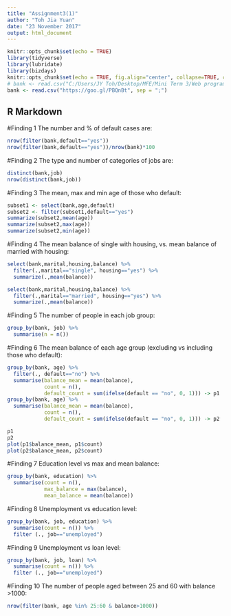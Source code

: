 ---
title: "Assignment3(1)"
author: "Toh Jia Yuan"
date: "23 November 2017"
output: html_document
---

```{r setup, include=FALSE}
knitr::opts_chunk$set(echo = TRUE)
library(tidyverse)
library(lubridate)
library(bizdays)
knitr::opts_chunk$set(echo = TRUE, fig.align="center", collapse=TRUE, cache=T)
# bank <- read.csv("C:/Users/JY Toh/Desktop/MFE/Mini Term 3/Web programming/bank.csv", sep=";")
bank <- read.csv("https://goo.gl/PBQnBt", sep = ";")
```

## R Markdown

#Finding 1
The number and % of default cases are: 

```{r finding1, echo=TRUE}
nrow(filter(bank,default=="yes")) 
nrow(filter(bank,default=="yes"))/nrow(bank)*100
```

#Finding 2
The type and number of categories of jobs are: 

```{r finding2, echo=TRUE}
distinct(bank,job)
nrow(distinct(bank,job))
```

#Finding 3
The mean, max and min age of those who default:

```{r finding3, echo=TRUE}
subset1 <- select(bank,age,default)
subset2 <- filter(subset1,default=="yes")
summarize(subset2,mean(age)) 
summarize(subset2,max(age))
summarize(subset2,min(age)) 
```

#Finding 4
The mean balance of single with housing, vs. mean balance of married with housing:

```{r finding4, echo=TRUE}
select(bank,marital,housing,balance) %>%
  filter(.,marital=="single", housing=="yes") %>%
  summarize(.,mean(balance))

select(bank,marital,housing,balance) %>%
  filter(.,marital=="married", housing=="yes") %>%
  summarize(.,mean(balance)) 
```

#Finding 5
The number of people in each job group:

```{r finding5,echo=TRUE}
group_by(bank, job) %>% 
  summarise(n = n())
```

#Finding 6
The mean balance of each age group (excluding vs including those who default):

```{r finding6,echo=TRUE}
group_by(bank, age) %>%
  filter(., default=="no") %>%
  summarise(balance_mean = mean(balance),
            count = n(),
            default_count = sum(ifelse(default == "no", 0, 1))) -> p1
group_by(bank, age) %>%
  summarise(balance_mean = mean(balance),
            count = n(),
            default_count = sum(ifelse(default == "no", 0, 1))) -> p2

p1
p2
plot(p1$balance_mean, p1$count)
plot(p2$balance_mean, p2$count)
```


#Finding 7
Education level vs max and mean balance:

```{r finding7, echo=TRUE}
group_by(bank, education) %>%
  summarise(count = n(),
            max_balance = max(balance),
            mean_balance = mean(balance))
```

#Finding 8
Unemployment vs education level:

```{r finding8, echo=TRUE}
group_by(bank, job, education) %>%
  summarise(count = n()) %>%
  filter (., job=="unemployed")
```

#Finding 9
Unemployment vs loan level: 

```{r finding9, echo=TRUE}
group_by(bank, job, loan) %>%
  summarise(count = n()) %>%
  filter (., job=="unemployed")
```

#Finding 10
The number of people aged between 25 and 60 with balance >1000:

```{r finding10, echo=TRUE}
nrow(filter(bank, age %in% 25:60 & balance>1000)) 
```

